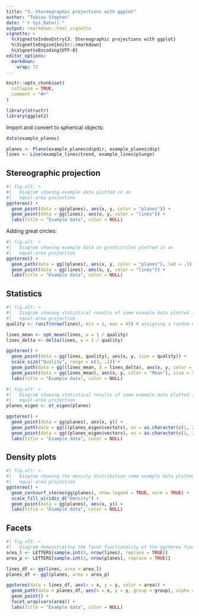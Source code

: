 ```yaml
---
title: "3. Stereographic projections with ggplot"
author: "Tobias Stephan"
date: "`r Sys.Date()`"
output: rmarkdown::html_vignette
vignette: >
  %\VignetteIndexEntry{3. Stereographic projections with ggplot}
  %\VignetteEngine{knitr::rmarkdown}
  %\VignetteEncoding{UTF-8}
editor_options: 
  markdown: 
    wrap: 72
---
```


```r
knitr::opts_chunk$set(
  collapse = TRUE,
  comment = "#>"
)
```

```r
library(structr)
library(ggplot2)
```



Import and convert to spherical objects:
```r
data(example_planes)

planes <- Plane(example_planes$dipdir, example_planes$dip)
lines <- Line(example_lines$trend, example_lines$plunge)
```

## Stereographic projection
```r
#| fig.alt: >
#|   Diagram showing example data plotted in an
#|   equal-area projection
ggstereo() +
  geom_point(data = gg(planes), aes(x, y, color = "planes")) +
  geom_point(data = gg(lines), aes(x, y, color = "lines")) +
  labs(title = "Example data", color = NULL)
```


Adding great circles:
```r
#| fig.alt: >
#|   Diagram showing example data as greatcircles plotted in an
#|   equal-area projection
ggstereo() +
  geom_path(data = ggl(planes), aes(x, y, color = "planes"), lwd = .1) +
  geom_point(data = gg(lines), aes(x, y, color = "lines")) +
  labs(title = "Example data", color = NULL)
```

## Statistics
```r
#| fig.alt: >
#|   Diagram showing statistical results of some example data plotted in an
#|   equal-area projection
quality <- runif(nrow(lines), min = 1, max = 45) # assigning a random quality score to the data (can be replaced with real data)

lines_mean <- sph_mean(lines, w = 1 / quality)
lines_delta <- delta(lines, w = 1 / quality)

ggstereo() +
  geom_point(data = gg(lines, quality), aes(x, y, size = quality)) +
  scale_size("Quality", range = c(3, .1)) +
  geom_path(data = ggl(lines_mean, d = lines_delta), aes(x, y, color = "Std"), lwd = .1) +
  geom_point(data = gg(lines_mean), aes(x, y, color = "Mean"), size = 5, shape = 17) +
  labs(title = "Example data", color = NULL)
```

```r
#| fig.alt: >
#|   Diagram showing statistical results of some example data plotted in an
#|   equal-area projection
planes_eigen <- ot_eigen(planes)

ggstereo() +
  geom_point(data = gg(planes), aes(x, y)) +
  geom_path(data = ggl((planes_eigen$vectors), ev = as.character(c(1, 2, 3))), aes(x, y, color = ev), lwd = .1) +
  geom_point(data = gg((planes_eigen$vectors), ev = as.character(c(1, 2, 3))), aes(x, y, color = ev), size = 5, shape = 17) +
  labs(title = "Example data", color = NULL)
```


## Density plots
```r
#| fig.alt: >
#|   Diagram showing the density distribution some example data plotted in an
#|   equal-area projection
ggstereo() +
  geom_contourf_stereo(gg(planes), show.legend = TRUE, norm = TRUE) +
  scale_fill_viridis_d("Density") +
  geom_point(data = gg(planes), aes(x, y)) +
  labs(title = "Example data", color = NULL)
```


## Facets
```r
#| fig.alt: >
#|   Diagram demonstrating the facet functionality of the ggstereo function
area_l <- LETTERS[sample.int(3, nrow(lines), replace = TRUE)]
area_p <- LETTERS[sample.int(3, nrow(planes), replace = TRUE)]

lines_df <- gg(lines, area = area_l)
planes_df <- ggl(planes, area = area_p)

ggstereo(data = lines_df, aes(x = x, y = y, color = area)) +
  geom_path(data = planes_df, aes(x = x, y = y, group = group), alpha = .25, color = "grey") +
  geom_point() +
  facet_wrap(vars(area)) +
  labs(title = "Example data", color = NULL)
```
